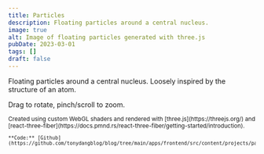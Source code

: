 ```yaml
---
title: Particles
description: Floating particles around a central nucleus.
image: true
alt: Image of floating particles generated with three.js
pubDate: 2023-03-01
tags: []
draft: false
---
```



<App client:load />

<FixedHeader />

<Info title="Particles">
  Floating particles around a central nucleus. Loosely inspired by the structure
  of an atom.

  Drag to rotate, pinch/scroll to zoom.

  <small>
    Created using custom WebGL shaders and rendered with
    [three.js](https://threejs.org/) and
    [react-three-fiber](https://docs.pmnd.rs/react-three-fiber/getting-started/introduction).

    **Code:** [Github](https://github.com/tonydangblog/blog/tree/main/apps/frontend/src/content/projects/particles/_components)
  </small>
</Info>
